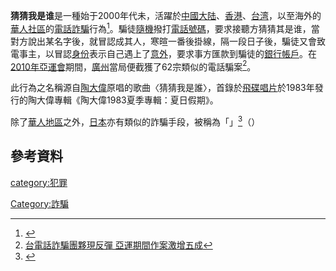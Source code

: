 {{About|一种冒充身份的电话诈骗手段|[[黃淑蔓|黃淑蔓]]的歌曲|猜猜我是谁 (歌曲)}}
'''猜猜我是谁'''是一種始于2000年代未，活躍於[[中國大陆|中國大陆]]、[[香港|香港]]、[[台湾|台湾]]，以至海外的[[華人社區|華人社區]]的[[電信詐騙|電話詐騙]]行為<ref>{{Cite web |url=http://hk.news.yahoo.com/article/101230/3/lz7i.html |title=電話行騙案常用「猜猜我是誰」 |access-date=2010-12-30 |archive-date=2011-01-02 |archive-url=https://web.archive.org/web/20110102181117/http://hk.news.yahoo.com/article/101230/3/lz7i.html |dead-url=no }}</ref>。騙徒[[隨機|隨機]]撥打[[電話號碼|電話號碼]]，要求接聽方猜猜其是谁，當對方說出某名字後，就冒認成其人，寒暄一番後掛線，隔一段日子後，騙徒又會致電事主，以冒認[[身份|身份]]表示自己遇上了[[意外|意外]]，要求事方匯款到騙徒的[[銀行帳戶|銀行帳戶]]。在[[2010年亞運會|2010年亞運會]]期間，[[廣州|廣州]]當局便截獲了62宗類似的電話騙案<ref>[http://www.takungpao.com.hk/news/10/12/03/TM-1328784.htm 台電話詐騙團夥現反彈 亞運期間作案激增五成]{{dead link|date=2018年3月 |bot=InternetArchiveBot |fix-attempted=yes }}</ref>。

此行為之名稱源自[[陶大偉|陶大偉]]原唱的歌曲〈猜猜我是誰〉，首錄於[[飛碟唱片|飛碟唱片]]於1983年發行的陶大偉專輯《陶大偉1983夏季專輯：夏日假期》。

除了[[華人地區|華人地區]]之外，[[日本|日本]]亦有類似的詐騙手段，被稱為「{{Link-ja|我啦我啦诈骗|オレオレ詐欺}}」<ref>[http://cgi2.nhk.or.jp/archives/tv60bin/detail/index.cgi?das_id=D0009030316_00000 {{lang|ja|オレオレ詐欺 続発 - NHKニュース（動画・静止画） NHKアーカイブス}}]</ref>（{{jpn|j=オレオレ詐欺|hg=おれおれさぎ|rm=oreore sagi|f=y}}）

==參考資料==
{{reflist}}

[[category:犯罪|category:犯罪]]
[[Category:詐騙|Category:詐騙]]